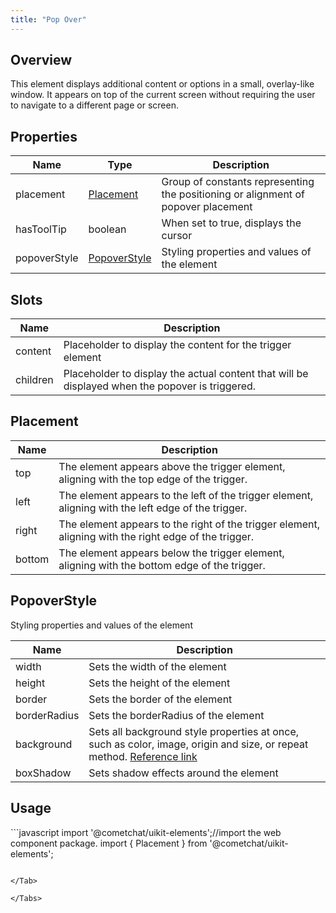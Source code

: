 ```yaml
---
title: "Pop Over"
---
```




## Overview

This element displays additional content or options in a small, overlay-like window. It appears on top of the current screen without requiring the user to navigate to a different page or screen.

## Properties

| Name         | Type                                                        | Description                                                                       |
| ------------ | ----------------------------------------------------------- | --------------------------------------------------------------------------------- |
| placement    | [Placement](/ui-kit/react/v4/pop-over#placement)       | Group of constants representing the positioning or alignment of popover placement |
| hasToolTip   | boolean                                                     | When set to true, displays the cursor                                             |
| popoverStyle | [PopoverStyle](/ui-kit/react/v4/pop-over#popoverstyle) | Styling properties and values of the element                                      |

## Slots

| Name     | Description                                                                                     |
| -------- | ----------------------------------------------------------------------------------------------- |
| content  | Placeholder to display the content for the trigger element                                      |
| children | Placeholder to display the actual content that will be displayed when the popover is triggered. |

## Placement

| Name   | Description                                                                                           |
| ------ | ----------------------------------------------------------------------------------------------------- |
| top    | The element appears above the trigger element, aligning with the top edge of the trigger.             |
| left   | The element appears to the left of the trigger element, aligning with the left edge of the trigger.   |
| right  | The element appears to the right of the trigger element, aligning with the right edge of the trigger. |
| bottom | The element appears below the trigger element, aligning with the bottom edge of the trigger.          |

## PopoverStyle

Styling properties and values of the element

| Name         | Description                                                                                                                                                                          |
| ------------ | ------------------------------------------------------------------------------------------------------------------------------------------------------------------------------------ |
| width        | Sets the width of the element                                                                                                                                                        |
| height       | Sets the height of the element                                                                                                                                                       |
| border       | Sets the border of the element                                                                                                                                                       |
| borderRadius | Sets the borderRadius of the element                                                                                                                                                 |
| background   | Sets all background style properties at once, such as color, image, origin and size, or repeat method. [Reference link](https://developer.mozilla.org/en-US/docs/Web/CSS/background) |
| boxShadow    | Sets shadow effects around the element                                                                                                                                               |

## Usage

<Tabs>
<Tab title="JavaScript">
```javascript
import '@cometchat/uikit-elements';//import the web component package.
import { Placement } from '@cometchat/uikit-elements';

<cometchat-popover placement="Placement.top" hasToolTip="true"></cometchat-popover>
```

</Tab>

</Tabs>
